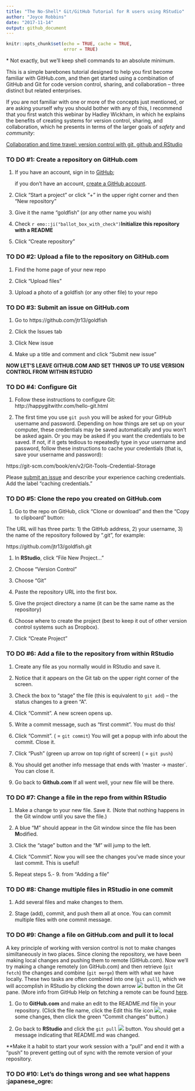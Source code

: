 ```yaml
---
title: "The No-Shell* Git/GitHub Tutorial for R users using RStudio"
author: "Joyce Robbins"
date: "2017-11-14"
output: github_document
---
```


```r
knitr::opts_chunk$set(echo = TRUE, cache = TRUE,
                      error = TRUE)
```

\* Not exactly, but we'll keep shell commands to an absolute minimum.

This is a simple barebones tutorial designed to help you first become familiar with GitHub.com, and then get started using a combination of GitHub and Git for code version control, sharing, and collaboration -- three distinct but related enterprises.

If you are not familiar with one or more of the concepts just mentioned, or are asking yourself why you should bother with any of this, I recommend that you first watch this webinar by Hadley Wickham, in which he explains the benefits of creating systems for version control, sharing, and collaboration, which he presents in terms of the larger goals of *safety* and *community*:

[Collaboration and time travel: version control with git, github and RStudio](https://www.rstudio.com/resources/webinars/collaboration-and-time-travel-version-control-with-git-github-and-rstudio/)


### TO DO #1: Create a repository on GitHub.com

1. If you have an account, sign in to [GitHub](https://github.com/login); 

    if you don't have an account, [create a GitHub account](https://github.com/join?source=login).

1. Click "Start a project" or click "+" in the upper right corner and then "New repository"

1. Give it the name "goldfish" (or any other name you wish)

1. Check `r emo::ji("ballot_box_with_check")`**Initialize this repository with a README**

1. Click "Create repository"

### TO DO #2: Upload a file to the repository on GitHub.com

1. Find the home page of your new repo

1. Click "Upload files"

1. Upload a photo of a goldfish (or any other file) to your repo

### TO DO #3: Submit an issue on GitHub.com

1. Go to https://github.com/jtr13/goldfish

1. Click the Issues tab

1. Click New issue

1. Make up a title and comment and click "Submit new issue" 

**NOW LET'S LEAVE GITHUB.COM AND SET THINGS UP TO USE VERSION CONTROL FROM WITHIN RSTUDIO**

### TO DO #4: Configure Git 

1. Follow these instructions to configure Git:  http://happygitwithr.com/hello-git.html

1. The first time you use `git push` you will be asked for your GitHub username and password. Depending on how things are set up on your computer, these credentials may be saved automatically and you won't be asked again. Or you may be asked if you want the credentials to be saved. If not, if it gets tedious to repeatedly type in your username and password, follow these instructions to cache your credentials (that is, save your username and password): 

https://git-scm.com/book/en/v2/Git-Tools-Credential-Storage

Please [submit an issue](https://github.com/jtr13/gittutorial/issues) and describe your experience caching credentials. Add the label "caching credentials."

### TO DO #5: Clone the repo you created on GitHub.com

1. Go to the repo on GitHub, click "Clone or download" and then the "Copy to clipboard" button:

The URL will has three parts: 1) the GitHub address, 2) your username, 3) the name of the repository followed by ".git", for example:

https://github.com/jtr13/goldfish.git

1. In **RStudio**, click "File New Project..." 

1. Choose "Version Control"

1. Choose "Git"

1. Paste the repository URL into the first box.

1. Give the project directory a name (it can be the same name as the repository)

1. Choose where to create the project (best to keep it out of other version control systems such as Dropbox). 

1. Click "Create Project"

### TO DO #6: Add a file to the repository from within RStudio

1. Create any file as you normally would in RStudio and save it.

1. Notice that it appears on the Git tab on the upper right corner of the screen.

1. Check the box to "stage" the file (this is equivalent to `git add`) -- the status changes to a green "A".

1. Click "Commit". A new screen opens up.

1. Write a commit message, such as "first commit". You must do this!

1. Click "Commit". ( = `git commit`) You will get a popup with info about the commit.  Close it.

1. Click "Push" (green up arrow on top right of screen) ( = `git push`)

1. You should get another info message that ends with 'master -> master`. You can close it.

1. Go back to **Github.com**  If all went well, your new file will be there.

### TO DO #7: Change a file in the repo from within RStudio

1. Make a change to your new file. Save it. (Note that nothing happens in the Git window until you save the file.)

1. A blue "M" should appear in the Git window since the file has been **M**odified. 

1. Click the "stage" button and the "M" will jump to the left.

1. Click "Commit".  Now you will see the changes you've made since your last commit. This is useful!

1. Repeat steps 5.- 9. from "Adding a file"

### TO DO #8: Change multiple files in RStudio in one commit

1. Add several files and make changes to them.

1. Stage (add), commit, and push them all at once.  You can commit multiple files with one commit message.

### TO DO #9: Change a file on GitHub.com and pull it to local

A key principle of working with version control is not to make changes similtaneously in two places. Since cloning the repository, we have been making local changes and pushing them to remote (GitHub.com). Now we'll try making a change remotely (on GitHub.com) and then retrieve (`git fetch`) the changes and combine (`git merge`) them with what we have locally.  These two tasks are often combined into one (`git pull`), which we will accomplish in RStudio by clicking the down arrow ![](pull.png) button in the Git pane. (More info from GitHub Help on fetching a remote can be found [here](https://help.github.com/articles/fetching-a-remote/).

1. Go to **GitHub.com** and make an edit to the README.md file in your repository. (Click the file name, click the Edit this file icon ![](edit.png), make some changes, then click the green "Commit changes" button.)

1. Go back to **RStudio** and click the `git pull` ![](pull.png) button. You should get a message indicating that README.md was changed. 

**Make it a habit to start your work session with a "pull" and end it with a "push" to prevent getting out of sync with the remote version of your repository.

### TO DO #10: Let's do things wrong and see what happens :japanese_ogre:
